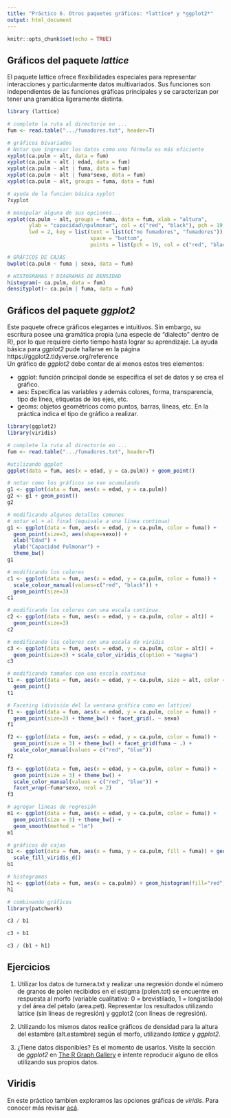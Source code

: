 ```yaml
---
title: "Práctico 6. Otros paquetes gráficos: *lattice* y *ggplot2*"
output: html_document
---
```


```r
knitr::opts_chunk$set(echo = TRUE)
```

## Gráficos del paquete *lattice*

El paquete lattice ofrece flexibilidades especiales para representar interacciones y particularmente datos multivariados. Sus funciones son independientes de las funciones gráficas principales y se caracterizan por tener una gramática ligeramente distinta.   

```R
library (lattice)

# complete la ruta al directorio en ...
fum <- read.table(".../fumadores.txt", header=T)

# gráficos bivariados
# Notar que ingresar los datos como una fórmula es más eficiente
xyplot(ca.pulm ~ alt, data = fum)
xyplot(ca.pulm ~ alt | edad, data = fum)
xyplot(ca.pulm ~ alt | fuma, data = fum)
xyplot(ca.pulm ~ alt | fuma*sexo, data = fum)
xyplot(ca.pulm ~ alt, groups = fuma, data = fum)

# ayuda de la funcion básica xyplot
?xyplot

# manipular alguna de sus opciones...
xyplot(ca.pulm ~ alt, groups = fuma, data = fum, xlab = "altura", 
       ylab = "capacidad\npulmonar", col = c("red", "black"), pch = 19, 
       lwd = 2, key = list(text = list(c("no fumadores", "fumadores")), 
                           space = "bottom", 
                           points = list(pch = 19, col = c("red", "black"))))

# GRÁFICOS DE CAJAS
bwplot(ca.pulm ~ fuma | sexo, data = fum)

# HISTOGRAMAS Y DIAGRAMAS DE DENSIDAD
histogram(~ ca.pulm, data = fum)
densityplot(~ ca.pulm | fuma, data = fum)
```

## Gráficos del paquete *ggplot2*

Este paquete ofrece gráficos elegantes e intuitivos. Sin embargo, su escritura posee una gramática propia (una especie de "dialecto" dentro de R), por lo que requiere cierto tiempo hasta lograr su aprendizaje. La ayuda básica para *ggplot2* pude hallarse en la página https://ggplot2.tidyverse.org/reference  
Un gráfico de *ggplot2* debe contar de al menos estos tres elementos:  

* ggplot: función principal donde se especifica el set de datos y se crea el gráfico.   
* aes: Especifica las variables y además  colores, forma, transparencia, tipo de línea, etiquetas de los ejes, etc.  
* geoms: objetos geométricos como puntos, barras, líneas, etc. En la práctica indica el tipo de gráfico a realizar.  

```R
library(ggplot2)
library(viridis)

# complete la ruta al directorio en ...
fum <- read.table(".../fumadores.txt", header=T)

#utilizando ggplot
ggplot(data = fum, aes(x = edad, y = ca.pulm)) + geom_point()    

# notar como los gráficos se van acumulando
g1 <- ggplot(data = fum, aes(x = edad, y = ca.pulm))  
g2 <- g1 + geom_point()
g2    

# modificando algunos detalles comunes
# notar el + al final (equivale a una línea continua)
g1 <- ggplot(data = fum, aes(x = edad, y = ca.pulm, color = fuma)) +
  geom_point(size=3, aes(shape=sexo)) +
  xlab("Edad") +
  ylab("Capacidad Pulmonar") +
  theme_bw()
g1

# modificando los colores 
c1 <- ggplot(data = fum, aes(x = edad, y = ca.pulm, color = fuma)) +
  scale_colour_manual(values=c("red", "black")) + 
  geom_point(size=3) 
c1  

# modificando los colores con una escala continua
c2 <- ggplot(data = fum, aes(x = edad, y = ca.pulm, color = alt)) +
  geom_point(size=3) 
c2  

# modificando los colores con una escala de viridis
c3 <- ggplot(data = fum, aes(x = edad, y = ca.pulm, color = alt)) +
  geom_point(size=3) + scale_color_viridis_c(option = "magma")
c3  

# modificando tamaños con una escala continua
t1 <- ggplot(data = fum, aes(x = edad, y = ca.pulm, size = alt, color = fuma)) + 
  geom_point() 
t1

# Faceting (división del la ventana gráfica como en lattice)
f1 <- ggplot(data = fum, aes(x = edad, y = ca.pulm, color = fuma)) +
  geom_point(size=3) + theme_bw() + facet_grid(. ~ sexo)
f1

f2 <- ggplot(data = fum, aes(x = edad, y = ca.pulm, color = fuma)) + 
  geom_point(size = 3) + theme_bw() + facet_grid(fuma ~ .) + 
  scale_color_manual(values = c("red", "blue"))
f2

f3 <- ggplot(data = fum, aes(x = edad, y = ca.pulm, color = fuma)) + 
  geom_point(size = 3) + theme_bw() + 
  scale_color_manual(values = c("red", "blue")) +
  facet_wrap(~fuma*sexo, ncol = 2)
f3

# agregar líneas de regresión
m1 <- ggplot(data = fum, aes(x = edad, y = ca.pulm, color = fuma)) +
  geom_point(size = 3) + theme_bw() +
  geom_smooth(method = "lm")
m1

# gráficos de cajas
b1 <- ggplot(data = fum, aes(x = fuma, y = ca.pulm, fill = fuma)) + geom_boxplot() +
  scale_fill_viridis_d()
b1

# histogramas
h1 <- ggplot(data = fum, aes(x = ca.pulm)) + geom_histogram(fill="red")
h1

# combinando gráficos
library(patchwork)

c3 / b1

c3 + b1

c3 / (b1 + h1)

```

## Ejercicios

1. Utilizar los datos de turnera.txt y realizar una regresión donde el número de granos de polen recibidos en el estigma (polen.tot) se encuentre en respuesta al morfo (variable cualitativa: 0 = brevistilado, 1 = longistilado) y del área del pétalo (area.pet). Representar los resultados utilizando lattice (sin líneas de regresión) y ggplot2 (con líneas de regresión).  

2. Utilizando los mismos datos realice gráficos de densidad para la altura del estambre (alt.estambre) según el morfo, utilizando *lattice* y *ggplot2*.  

3. ¿Tiene datos disponibles? Es el momento de usarlos. Visite la sección de *ggplot2* en [The R Graph Gallery](https://www.r-graph-gallery.com/) e intente reproducir alguno de ellos utilizando sus propios datos.   

## Viridis  

En este práctico tambien exploramos las opciones gráficas de *viridis*. Para conocer más revisar [acá](https://cran.r-project.org/web/packages/viridis/vignettes/intro-to-viridis.html).   